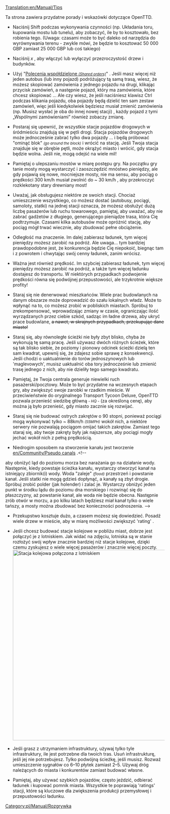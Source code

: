 [[Translation:en/Manual/Tips]]
<!--{{Table of contents}}-->{{pl/Manual/Spis treści}}

Ta strona zawiera przydatne porady i wskazówki dotyczące OpenTTD.

*Naciśnij Shift podczas wykonywania czynności (np. Układania toru, kupowania mostu lub tunelu), aby zobaczyć, ile by to kosztowało, bez robienia tego. (Uwaga: czasami może to być daleko od narzędzia do wyrównywania terenu - zwykle mówi, że będzie to kosztować 50 000 GBP zamiast 25 000 GBP lub coś takiego)

*Naciśnij ''x'' , aby włączyć lub wyłączyć przezroczystość drzew i budynków.

*Użyj "[[pl/Manual/Polecenia#polecenia-wspoldzielone|Polecenia współdzielone <small>''(Shared orders)''</small>]]" . Jeśli masz więcej niż jeden autobus (lub inny pojazd) podróżujący tą samą trasą, wiesz, że możesz skopiować zamówienia z jednego pojazdu na drugi, klikając przycisk zamówień, a następnie pojazd, który ma zamówienia, które chcesz skopiować ... Ale czy wiesz, że jeśli naciśniesz klawisz Ctrl podczas klikania pojazdu, oba pojazdy będą dzielić ten sam zestaw zamówień, więc jeśli kiedykolwiek będziesz musiał zmienić zamówienia (np. Musisz wysłać je oba do innej nowej stacji) , każdy pojazd z tymi „Wspólnymi zamówieniami” również zobaczy zmianę.

*Postaraj się upewnić, że wszystkie stacje pojazdów drogowych w śródmieściu znajdują się w pętli drogi. Stacja pojazdów drogowych może jednocześnie zabrać tylko dwa pojazdy ... i będą próbować "ominąć blok" <small>''(go around the block)''</small> i wrócić na stację. Jeśli Twoja stacja znajduje się w obrębie pętli, może okrążyć miasto i wrócić, gdy stacja będzie wolna. Jeśli nie, mogą odejść na wiele mil!

* Pamiętaj o ulepszaniu mostów w miarę postępu gry. Na początku gry tanie mosty mogą wystarczyć i zaoszczędzić mnóstwo pieniędzy, ale gdy pojawią się nowe, mocniejsze mosty, nie ma sensu, aby pociąg o prędkości 300 km/h musiał zwolnić do ~ 30 km/h , aby przekroczyć rozklekotany stary drewniany most!

* Uważaj, jak obsługujesz niektóre ze swoich stacji. Chociaż umieszczenie wszystkiego, co możesz dostać (autobusy, pociągi, samoloty, statki) na jednej stacji oznacza, że ​​możesz obsłużyć dużą liczbę pasażerów lub ruchu towarowego, pamiętaj, aby uważać, aby nie zabrać gadżetów z długiego, generującego pieniądze trasa, która Cię podtrzymuje. Czasami kilka autobusów może opróżnić stację, aby pociąg mógł trwać wiecznie, aby zbudować pełne obciążenie.

* Odległość ma znaczenie. Im dalej zabierasz ładunek, tym więcej pieniędzy możesz zarobić na podróż. Ale uwaga... tym bardziej prawdopodobne jest, że konkurencja będzie Cię niepokoić, biegnąc tam i z powrotem i chwytając swój cenny ładunek, zanim wrócisz.

* Ważna jest również prędkość. Im szybciej zabierasz ładunek, tym więcej pieniędzy możesz zarobić na podróż, a także tym więcej ładunku dostajesz do transportu. W niektórych przypadkach podwojenie prędkości równa się podwójnej przepustowości, ale trzykrotnie większe profity!

* Staraj się nie denerwować mieszkańców. Wiele prac budowlanych na danym obszarze może doprowadzić do szału lokalnych władz. Może to wpłynąć na to, co możesz zrobić w pobliskich miastach. Spróbuj to zrekompensować, wprowadzając zmiany w czasie, ograniczając ilość wyrządzanych przez ciebie szkód, sadząc im ładne drzewa, aby ukryć prace budowlane, <s>a nawet, w skrajnych przypadkach, przekupując dane miasto!</s>

* Staraj się, aby równoległe ścieżki nie były zbyt blisko, chyba że wykonują tę samą pracę. Jeśli używasz dwóch różnych ścieżek, które są tak blisko siebie, że poziomy i pionowy odcinek ścieżki dzielą ten sam kwadrat, upewnij się, że zdajesz sobie sprawę z konsekwencji. Jeśli chodzi o uaktualnienie do torów jednoszynowych lub 'maglevowych', musisz uaktualnić oba tory jednocześnie lub zmienić trasę jednego z nich, aby nie dzieliły tego samego kwadratu.

*Pamiętaj, że Twoja centrala generuje niewielki ruch pasażerski/pocztowy. Może to być przydatne na wczesnych etapach gry, aby zwiększyć swoje zarobki w rzadkim mieście. W przeciwieństwie do oryginalnego Transport Tycoon Deluxe, OpenTTD pozwala przenieść siedzibę główną <small>''- HQ -''</small> (za określoną cenę), aby można ją było przenieść, gdy miasto zacznie się rozwijać.

* Staraj się nie budować ostrych zakrętów o 90 stopni, ponieważ pociągi mogą wykonywać tylko ~ 88km/h  <small>''(55MPH)''</small> wokół nich, a niektóre serwery nie pozwalają pociągom omijać takich zakrętów. Zamiast tego staraj się, aby twoje zakręty były jak najszersze, aby pociągi mogły jechać wokół nich z pełną prędkością.

* Niedrogim sposobem na stworzenie kanału jest tworzenie [[en/Community/Pseudo canals]] .<!--
aby obniżyć ląd do poziomu morza bez narażania go na działanie wody. Następnie, kiedy powstaje ścieżka kanału, wystarczy otworzyć kanał na istniejący zbiornik(i) wody. Woda "zaleje" <small>''(flood)''</small> przestrzeń i powstanie kanał.
Jeśli statki nie mogą gdzieś dopłynąć, a kanały są zbyt drogie. Spróbuj zrobić polder (jak holender) i zalać je. Wystarczy obniżyć jeden punkt w środku lądu do poziomu dna morskiego i rozwinąć się do płaszczyzny, aż powstanie kanał, ale woda nie będzie obecna. Następnie zrób otwór w morzu, a po kilku latach będziesz miał kanał tylko o wiele tańszy, a mosty można zbudować bez konieczności podnoszenia. -->

* Przekupstwo kosztuje dużo, a czasem możesz się dowiedzieć. Posadź wiele drzew w mieście, aby w miarę możliwości zwiększyć 'rating' .

* Jeśli chcesz budować stacje kolejowe w pobliżu miast, dobrze jest połączyć je z lotniskiem. Jak widać na zdjęciu, lotniska są w stanie rozłożyć swój wpływ znacznie bardziej niż stacje kolejowe, dzięki czemu zyskujesz o wiele więcej pasażerów i znacznie więcej poczty. [[File:en/Manual/Train vs Airport station.png|thumb|600px|center|Stacja kolejowa połączona z lotniskiem]]

* Jeśli grasz z utrzymaniem infrastruktury, używaj tylko tyle infrastruktury, ile jest potrzebne dla twoich tras. Usuń infrastrukturę, jeśli jej nie potrzebujesz. Tylko podwójną ścieżkę, jeśli musisz. Rozważ umieszczenie sygnałów co 6–10 płytek zamiast 2–5. Używaj dróg należących do miasta i konkurentów zamiast budować własne.

* Pamiętaj, aby używać szybkich pojazdów, często jeździć, odbierać ładunek i kupować pomnik miasta. Wszystkie te poprawiają 'ratings' stacji, które są kluczowe dla zwiększenia produkcji przemysłowej i przepustowości ładunku.

<!--[[Category:Playing]]-->[[Category:pl/Manual/Rozgrywka]]